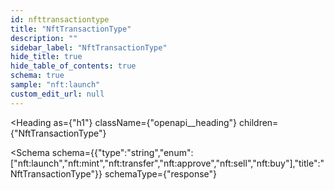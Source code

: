 ```yaml
---
id: nfttransactiontype
title: "NftTransactionType"
description: ""
sidebar_label: "NftTransactionType"
hide_title: true
hide_table_of_contents: true
schema: true
sample: "nft:launch"
custom_edit_url: null
---
```



<Heading
  as={"h1"}
  className={"openapi__heading"}
  children={"NftTransactionType"}
>
</Heading>





<Schema
  schema={{"type":"string","enum":["nft:launch","nft:mint","nft:transfer","nft:approve","nft:sell","nft:buy"],"title":"NftTransactionType"}}
  schemaType={"response"}
>
  
</Schema>
            